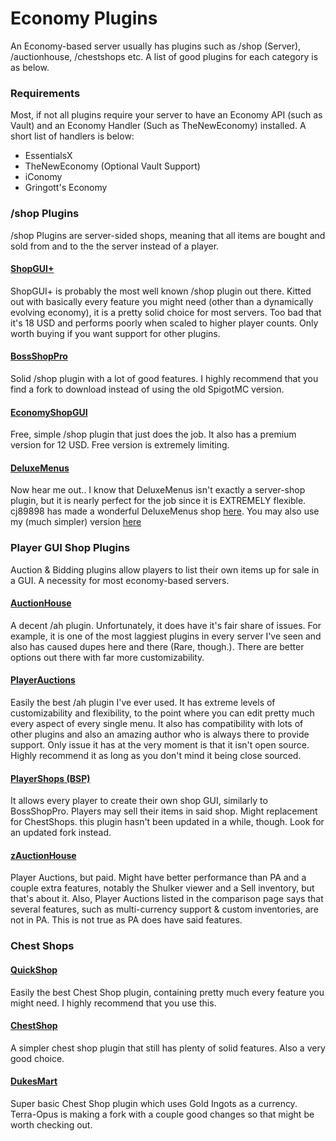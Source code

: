 # Economy Plugins

An Economy-based server usually has plugins such as /shop (Server), /auctionhouse, /chestshops etc. A list of good plugins for each category is as below.

### Requirements
Most, if not all plugins require your server to have an Economy API (such as Vault) and an Economy Handler (Such as TheNewEconomy) installed. A short list of handlers is below:
  * EssentialsX
  * TheNewEconomy (Optional Vault Support)
  * iConomy
  * Gringott's Economy

### /shop Plugins
/shop Plugins are server-sided shops, meaning that all items are bought and sold from and to the the server instead of a player.

#### [ShopGUI+](https://www.spigotmc.org/resources/shopgui-1-8-1-19.6515/)
ShopGUI+ is probably the most well known /shop plugin out there. Kitted out with basically every feature you might need (other than a dynamically evolving economy), it is a pretty solid choice for most servers.
Too bad that it's 18 USD and performs poorly when scaled to higher player counts. Only worth buying if you want support for other plugins.

#### [BossShopPro](https://www.spigotmc.org/resources/bossshoppro-the-most-powerful-chest-gui-shop-menu-plugin.222/)
Solid /shop plugin with a lot of good features. I highly recommend that you find a fork to download instead of using the old SpigotMC version.

#### [EconomyShopGUI](https://www.spigotmc.org/resources/economyshopgui.69927/)
Free, simple /shop plugin that just does the job. It also has a premium version for 12 USD. Free version is extremely limiting.

#### [DeluxeMenus](https://www.spigotmc.org/resources/deluxemenus.11734/)
Now hear me out.. I know that DeluxeMenus isn't exactly a server-shop plugin, but it is nearly perfect for the job since it is EXTREMELY flexible. cj89898 has made a wonderful DeluxeMenus shop [here](https://github.com/cj89898/DeluxeMenus-DeluxeShop). You may also use my (much simpler) version [here](https://github.com/setupmd/docs/raw/v2/docs/home/enhancements/economy/deluxemenusshop.zip)

### Player GUI Shop Plugins
Auction & Bidding plugins allow players to list their own items up for sale in a GUI. A necessity for most economy-based servers.

#### [AuctionHouse](https://www.spigotmc.org/resources/auctionhouse.61836/)
A decent /ah plugin. Unfortunately, it does have it's fair share of issues. For example, it is one of the most laggiest plugins in every server I've seen and also has caused dupes here and there (Rare, though.). There are better options out there with far more customizability.

#### [PlayerAuctions](https://www.spigotmc.org/resources/83073/)
Easily the best /ah plugin I've ever used. It has extreme levels of customizability and flexibility, to the point where you can edit pretty much every aspect of every single menu. It also has compatibility with lots of other plugins and also an amazing author who is always there to provide support. Only issue it has at the very moment is that it isn't open source. Highly recommend it as long as you don't mind it being close sourced.

#### [PlayerShops (BSP)](https://www.spigotmc.org/resources/playershops-gui-bsp-allow-players-to-create-public-shops.29568/)
It allows every player to create their own shop GUI, similarly to BossShopPro. Players may sell their items in said shop. Might replacement for ChestShops. this plugin hasn't been updated in a while, though. Look for an updated fork instead.

#### [zAuctionHouse](https://www.spigotmc.org/resources/1-8-1-19-zauctionhouse-1200-servers-online.63010/)
Player Auctions, but paid. Might have better performance than PA and a couple extra features, notably the Shulker viewer and a Sell inventory, but that's about it. Also, Player Auctions listed in the comparison page says that several features, such as multi-currency support & custom inventories, are not in PA. This is not true as PA does have said features.

### Chest Shops

#### [QuickShop](https://www.spigotmc.org/resources/quickshop-reremake-1-19-ready-multi-currency.62575/)
Easily the best Chest Shop plugin, containing pretty much every feature you might need. I highly recommend that you use this.

#### [ChestShop](https://www.spigotmc.org/resources/chestshop.51856/)
A simpler chest shop plugin that still has plenty of solid features. Also a very good choice.

#### [DukesMart](https://github.com/jianbriggs/DukesMart)
Super basic Chest Shop plugin which uses Gold Ingots as a currency. Terra-Opus is making a fork with a couple good changes so that might be worth checking out.
